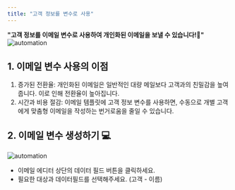 ```yaml
---
title: "고객 정보를 변수로 사용"
---
```


**"고객 정보를 이메일 변수로 사용하여 개인화된 이메일을 보낼 수 있습니다!📨"** <br/>
![automation](/images/feature/email/variable/feature:0.webp)

## 1. 이메일 변수 사용의 이점
1. 증가된 전환율: 개인화된 이메일은 일반적인 대량 메일보다 고객과의 친밀감을 높여 줍니다. 이로 인해 전환율이 높아집니다.
2. 시간과 비용 절감: 이메일 템플릿에 고객 정보 변수를 사용하면, 수동으로 개별 고객에게 맞춤형 이메일을 작성하는 번거로움을 줄일 수 있습니다.

## 2. 이메일 변수 생성하기 💻
![automation](/images/feature/email/variable/feature:1.webp)
- 이메일 에디터 상단의 데이터 필드 버튼을 클릭하세요.
- 필요한 대상과 데이터필드를 선택해주세요. (고객 - 이름)
